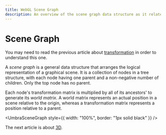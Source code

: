 ```yaml
---
title: WebGL Scene Graph
description: An overview of the scene graph data structure as it relates to WebGL.
---
```

# Scene Graph

You may need to read the previous article about
[transformation](/webgl/transformation) in order to
understand this one.

A *scene graph* is a general data structure that arranges
the logical representation of a graphical scene. It is a
collection of nodes in a tree structure, with each node
having one parent and a non-negative number of children.
Only the top node has no parent.

Each node's transformation matrix is multiplied by all of
its ancestors' to generate its *world matrix*. A world
matrix represents an actual position in a scene relative to
the origin, whereas a transformation matrix represents a
position relative to a parent.


<UmbraSceneGraph style={{ width: "100%", border: "1px solid black" }} />

The next article is about [3D](/webgl/3d).
